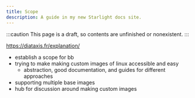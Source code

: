 ```yaml
---
title: Scope
description: A guide in my new Starlight docs site.
---
```


:::caution
This page is a draft, so contents are unfinished or nonexistent.
:::

https://diataxis.fr/explanation/

-   establish a scope for bb
-   trying to make making custom images of linux accessible and easy
    -   abstraction, good documentation, and guides for different approaches
-   supporting multiple base images
-   hub for discussion around making custom images
